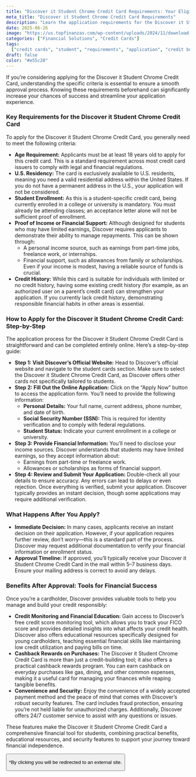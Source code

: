 ```yaml
---
title: "Discover it Student Chrome Credit Card Requirements: Your Eligibility Guide"
meta_title: "Discover it Student Chrome Credit Card Requirements"
description: "Learn the application requirements for the Discover it Student Chrome Credit Card. Designed for students, this card offers cashback rewards, no annual fee, and essential credit-building tools."
date: 2025-06-26
image: "https://us.topfinanzas.com/wp-content/uploads/2024/11/download-6.webp"
categories: ["Financial Solutions", "Credit Cards"]
tags:
  ["credit cards", "student", "requirements", "application", "credit building"]
draft: false
color: "#e55c20"
---
```


If you’re considering applying for the Discover it Student Chrome Credit Card, understanding the specific criteria is essential to ensure a smooth approval process. Knowing these requirements beforehand can significantly increase your chances of success and streamline your application experience.

### Key Requirements for the Discover it Student Chrome Credit Card

To apply for the Discover it Student Chrome Credit Card, you generally need to meet the following criteria:

- **Age Requirement:** Applicants must be at least 18 years old to apply for this credit card. This is a standard requirement across most credit card issuers to comply with legal and financial regulations.
- **U.S. Residency:** The card is exclusively available to U.S. residents, meaning you need a valid residential address within the United States. If you do not have a permanent address in the U.S., your application will not be considered.
- **Student Enrollment:** As this is a student-specific credit card, being currently enrolled in a college or university is mandatory. You must already be attending classes; an acceptance letter alone will not be sufficient proof of enrollment.
- **Proof of Income or Financial Support:** Although designed for students who may have limited earnings, Discover requires applicants to demonstrate their ability to manage repayments. This can be shown through:
  - A personal income source, such as earnings from part-time jobs, freelance work, or internships.
  - Financial support, such as allowances from family or scholarships. Even if your income is modest, having a reliable source of funds is crucial.
- **Credit History:** While this card is suitable for individuals with limited or no credit history, having some existing credit history (for example, as an authorized user on a parent’s credit card) can strengthen your application. If you currently lack credit history, demonstrating responsible financial habits in other areas is essential.

### How to Apply for the Discover it Student Chrome Credit Card: Step-by-Step

The application process for the Discover it Student Chrome Credit Card is straightforward and can be completed entirely online. Here’s a step-by-step guide:

- **Step 1: Visit Discover’s Official Website:** Head to Discover’s official website and navigate to the student cards section. Make sure to select the Discover it Student Chrome Credit Card, as Discover offers other cards not specifically tailored to students.
- **Step 2: Fill Out the Online Application:** Click on the “Apply Now” button to access the application form. You’ll need to provide the following information:
  - **Personal Details:** Your full name, current address, phone number, and date of birth.
  - **Social Security Number (SSN):** This is required for identity verification and to comply with federal regulations.
  - **Student Status:** Indicate your current enrollment in a college or university.
- **Step 3: Provide Financial Information:** You’ll need to disclose your income sources. Discover understands that students may have limited earnings, so they accept information about:
  - Earnings from part-time or freelance work.
  - Allowances or scholarships as forms of financial support.
- **Step 4: Review and Submit Your Application:** Double-check all your details to ensure accuracy. Any errors can lead to delays or even rejection. Once everything is verified, submit your application. Discover typically provides an instant decision, though some applications may require additional verification.

### What Happens After You Apply?

- **Immediate Decision:** In many cases, applicants receive an instant decision on their application. However, if your application requires further review, don’t worry—this is a standard part of the process. Discover may request additional documentation to verify your financial information or enrollment status.
- **Approval Timeline:** If approved, you’ll typically receive your Discover it Student Chrome Credit Card in the mail within 5–7 business days. Ensure your mailing address is correct to avoid any delays.

### Benefits After Approval: Tools for Financial Success

Once you’re a cardholder, Discover provides valuable tools to help you manage and build your credit responsibly:

- **Credit Monitoring and Financial Education:** Gain access to Discover’s free credit score monitoring tool, which allows you to track your FICO score and provides detailed insights into what affects your credit health. Discover also offers educational resources specifically designed for young cardholders, teaching essential financial skills like maintaining low credit utilization and paying bills on time.
- **Cashback Rewards on Purchases:** The Discover it Student Chrome Credit Card is more than just a credit-building tool; it also offers a practical cashback rewards program. You can earn cashback on everyday purchases like gas, dining, and other common expenses, making it a useful card for managing your finances while reaping tangible benefits.
- **Convenience and Security:** Enjoy the convenience of a widely accepted payment method and the peace of mind that comes with Discover’s robust security features. The card includes fraud protection, ensuring you’re not held liable for unauthorized charges. Additionally, Discover offers 24/7 customer service to assist with any questions or issues.

These features make the Discover it Student Chrome Credit Card a comprehensive financial tool for students, combining practical benefits, educational resources, and security features to support your journey toward financial independence.

<Button
  label="Apply on Official Site"
  link="https://www.discover.com/credit-cards/student-credit-card/chrome-card.html"
/>

<p class="text-sm mt-2">
  *By clicking you will be redirected to an external site.
</p>
